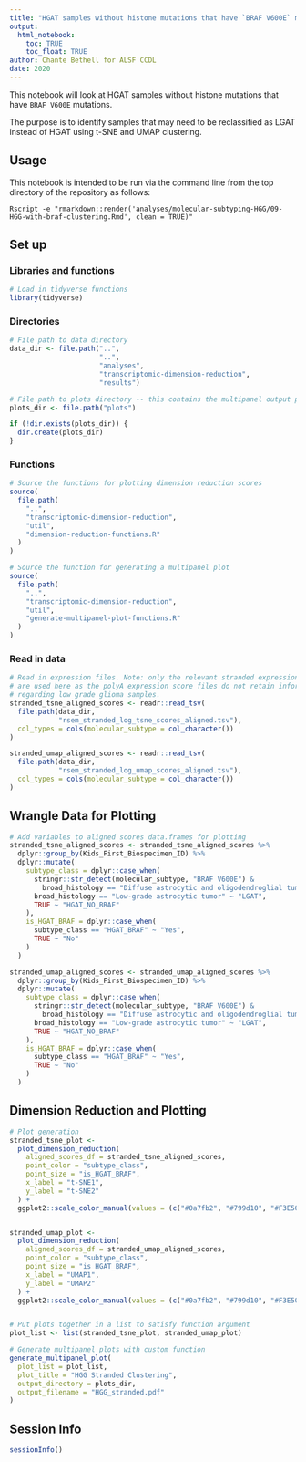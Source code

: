 ```yaml
---
title: "HGAT samples without histone mutations that have `BRAF V600E` mutations"
output: 
  html_notebook:
    toc: TRUE
    toc_float: TRUE
author: Chante Bethell for ALSF CCDL
date: 2020
---
```


This notebook will look at HGAT samples without histone mutations that have `BRAF V600E` mutations.

The purpose is to identify samples that may need to be reclassified as LGAT instead of HGAT using t-SNE and UMAP clustering.

## Usage

This notebook is intended to be run via the command line from the top directory
of the repository as follows:

```
Rscript -e "rmarkdown::render('analyses/molecular-subtyping-HGG/09-HGG-with-braf-clustering.Rmd', clean = TRUE)"
```

## Set up

### Libraries and functions

```r
# Load in tidyverse functions
library(tidyverse)
```

### Directories

```r
# File path to data directory
data_dir <- file.path("..",
                      "..",
                      "analyses",
                      "transcriptomic-dimension-reduction",
                      "results")

# File path to plots directory -- this contains the multipanel output plots
plots_dir <- file.path("plots")

if (!dir.exists(plots_dir)) {
  dir.create(plots_dir)
}
```

### Functions

```r
# Source the functions for plotting dimension reduction scores
source(
  file.path(
    "..",
    "transcriptomic-dimension-reduction",
    "util",
    "dimension-reduction-functions.R"
  )
)

# Source the function for generating a multipanel plot
source(
  file.path(
    "..",
    "transcriptomic-dimension-reduction",
    "util",
    "generate-multipanel-plot-functions.R"
  )
)
```



### Read in data

```r
# Read in expression files. Note: only the relevant stranded expression score files
# are used here as the polyA expression score files do not retain information
# regarding low grade glioma samples.
stranded_tsne_aligned_scores <- readr::read_tsv(
  file.path(data_dir,
            "rsem_stranded_log_tsne_scores_aligned.tsv"),
  col_types = cols(molecular_subtype = col_character())
)

stranded_umap_aligned_scores <- readr::read_tsv(
  file.path(data_dir,
            "rsem_stranded_log_umap_scores_aligned.tsv"),
  col_types = cols(molecular_subtype = col_character())
)
```

## Wrangle Data for Plotting

```r
# Add variables to aligned scores data.frames for plotting
stranded_tsne_aligned_scores <- stranded_tsne_aligned_scores %>%
  dplyr::group_by(Kids_First_Biospecimen_ID) %>%
  dplyr::mutate(
    subtype_class = dplyr::case_when(
      stringr::str_detect(molecular_subtype, "BRAF V600E") &
        broad_histology == "Diffuse astrocytic and oligodendroglial tumor" ~ "HGAT_BRAF",
      broad_histology == "Low-grade astrocytic tumor" ~ "LGAT",
      TRUE ~ "HGAT_NO_BRAF"
    ),
    is_HGAT_BRAF = dplyr::case_when(
      subtype_class == "HGAT_BRAF" ~ "Yes",
      TRUE ~ "No"
    )
  )

stranded_umap_aligned_scores <- stranded_umap_aligned_scores %>%
  dplyr::group_by(Kids_First_Biospecimen_ID) %>%
  dplyr::mutate(
    subtype_class = dplyr::case_when(
      stringr::str_detect(molecular_subtype, "BRAF V600E") &
        broad_histology == "Diffuse astrocytic and oligodendroglial tumor" ~ "HGAT_BRAF",
      broad_histology == "Low-grade astrocytic tumor" ~ "LGAT",
      TRUE ~ "HGAT_NO_BRAF"
    ),
    is_HGAT_BRAF = dplyr::case_when(
      subtype_class == "HGAT_BRAF" ~ "Yes",
      TRUE ~ "No"
    )
  )
```

## Dimension Reduction and Plotting

```r
# Plot generation
stranded_tsne_plot <-
  plot_dimension_reduction(
    aligned_scores_df = stranded_tsne_aligned_scores,
    point_color = "subtype_class",
    point_size = "is_HGAT_BRAF",
    x_label = "t-SNE1",
    y_label = "t-SNE2"
  ) +
  ggplot2::scale_color_manual(values = (c("#0a7fb2", "#799d10", "#F3E500")))


stranded_umap_plot <-
  plot_dimension_reduction(
    aligned_scores_df = stranded_umap_aligned_scores,
    point_color = "subtype_class",
    point_size = "is_HGAT_BRAF",
    x_label = "UMAP1",
    y_label = "UMAP2"
  ) +
  ggplot2::scale_color_manual(values = (c("#0a7fb2", "#799d10", "#F3E500")))


# Put plots together in a list to satisfy function argument
plot_list <- list(stranded_tsne_plot, stranded_umap_plot)

# Generate multipanel plots with custom function
generate_multipanel_plot(
  plot_list = plot_list,
  plot_title = "HGG Stranded Clustering",
  output_directory = plots_dir,
  output_filename = "HGG_stranded.pdf"
)
```

## Session Info

```r
sessionInfo()
```

